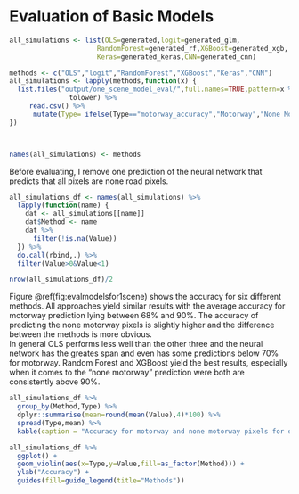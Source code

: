 # Evaluation of Basic Models
```r
all_simulations <- list(OLS=generated,logit=generated_glm,
                      RandomForest=generated_rf,XGBoost=generated_xgb,
                      Keras=generated_keras,CNN=generated_cnn)
```

```r
methods <- c("OLS","logit","RandomForest","XGBoost","Keras","CNN")
all_simulations <- lapply(methods,function(x) {
  list.files("output/one_scene_model_eval/",full.names=TRUE,pattern=x %>% 
               tolower) %>% 
     read.csv() %>% 
      mutate(Type= ifelse(Type=="motorway_accuracy","Motorway","None Motorway")) 
})



names(all_simulations) <- methods
```

Before evaluating, I remove one prediction of the neural network that predicts that all pixels are none road pixels.
```r
all_simulations_df <- names(all_simulations) %>% 
  lapply(function(name) {
    dat <- all_simulations[[name]]
    dat$Method <- name
    dat %>% 
      filter(!is.na(Value))
  }) %>% 
  do.call(rbind,.) %>% 
  filter(Value>0&Value<1)

nrow(all_simulations_df)/2
```


Figure \@ref(fig:evalmodelsfor1scene) shows the accuracy for six different methods. All approaches yield similar results with the average accuracy for motorway prediction lying between 68% and 90%. The accuracy of predicting the none motorway pixels is slightly higher and the difference between the methods is more obvious.  
In general OLS performs less well than the other three and the neural network has the greates span and even has some predictions below 70% for motorway. Random Forest and XGBoost yield the best results, especially when it comes to the "none motorway" prediction were both are consistently above 90%.


```r
all_simulations_df %>% 
  group_by(Method,Type) %>% 
  dplyr::summarise(mean=round(mean(Value),4)*100) %>% 
  spread(Type,mean) %>% 
  kable(caption = "Accuracy for motorway and none motorway pixels for different methods in percent.")

all_simulations_df %>% 
  ggplot() +
  geom_violin(aes(x=Type,y=Value,fill=as_factor(Method))) +
  ylab("Accuracy") +
  guides(fill=guide_legend(title="Methods"))

```

